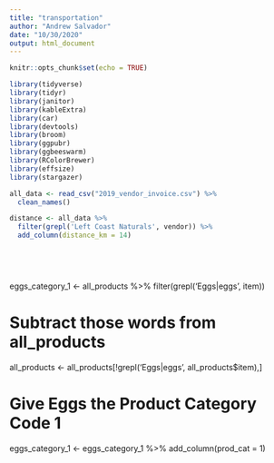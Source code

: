```yaml
---
title: "transportation"
author: "Andrew Salvador"
date: "10/30/2020"
output: html_document
---
```


```r
knitr::opts_chunk$set(echo = TRUE)
```

```r
library(tidyverse)
library(tidyr)
library(janitor)
library(kableExtra)
library(car)
library(devtools)
library(broom)
library(ggpubr)
library(ggbeeswarm)
library(RColorBrewer)
library(effsize)
library(stargazer)
```
```r
all_data <- read_csv("2019_vendor_invoice.csv") %>% 
  clean_names()
```

```r
distance <- all_data %>% 
  filter(grepl('Left Coast Naturals', vendor)) %>% 
  add_column(distance_km = 14)

         
      
  
```
eggs_category_1 <- all_products %>% 
 filter(grepl('Eggs|eggs', item))

# Subtract those words from all_products
all_products <- all_products[!grepl('Eggs|eggs', all_products$item),]

# Give Eggs the Product Category Code 1
eggs_category_1 <- eggs_category_1 %>%
  add_column(prod_cat = 1)
